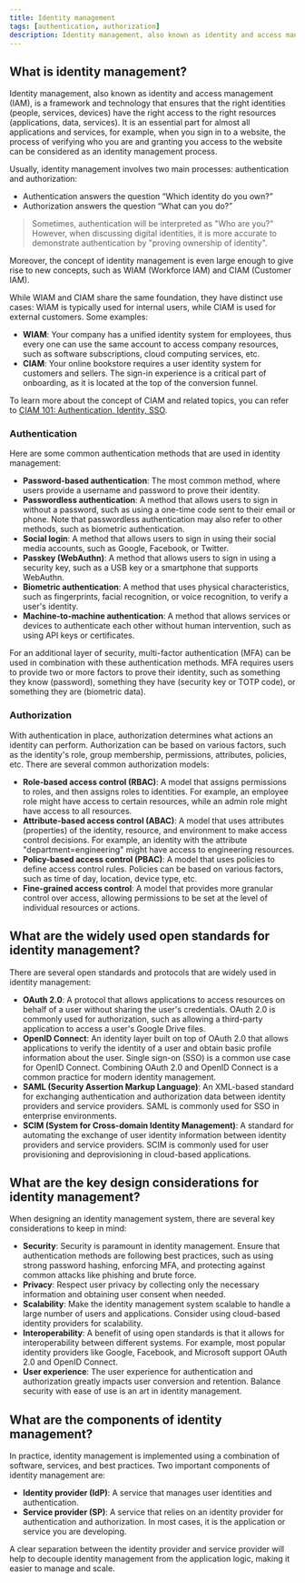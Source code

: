 ```yaml
---
title: Identity management
tags: [authentication, authorization]
description: Identity management, also known as identity and access management (IAM), is a framework and technology that ensures that the right identities (people, services, devices) have the right access to the right resources (applications, data, services).
---
```


## What is identity management?

Identity management, also known as identity and access management (IAM), is a framework and technology that ensures that the right identities (people, services, devices) have the right access to the right resources (applications, data, services). It is an essential part for almost all applications and services, for example, when you sign in to a website, the process of verifying who you are and granting you access to the website can be considered as an identity management process.

Usually, identity management involves two main processes: authentication and authorization:

- Authentication answers the question “Which identity do you own?”
- Authorization answers the question “What can you do?”

> Sometimes, authentication will be interpreted as "Who are you?" However, when discussing digital identities, it is more accurate to demonstrate authentication by "proving ownership of identity".

Moreover, the concept of identity management is even large enough to give rise to new concepts, such as WIAM (Workforce IAM) and CIAM (Customer IAM).

While WIAM and CIAM share the same foundation, they have distinct use cases: WIAM is typically used for internal users, while CIAM is used for external customers. Some examples:

- **WIAM**: Your company has a unified identity system for employees, thus every one can use the same account to access company resources, such as software subscriptions, cloud computing services, etc.
- **CIAM**: Your online bookstore requires a user identity system for customers and sellers. The sign-in experience is a critical part of onboarding, as it is located at the top of the conversion funnel.

To learn more about the concept of CIAM and related topics, you can refer to [CIAM 101: Authentication, Identity, SSO](https://blog.logto.io/ciam-101-intro-authn-sso).

### Authentication

Here are some common authentication methods that are used in identity management:

- **Password-based authentication**: The most common method, where users provide a username and password to prove their identity.
- **Passwordless authentication**: A method that allows users to sign in without a password, such as using a one-time code sent to their email or phone. Note that passwordless authentication may also refer to other methods, such as biometric authentication.
- **Social login**: A method that allows users to sign in using their social media accounts, such as Google, Facebook, or Twitter.
- **Passkey (WebAuthn)**: A method that allows users to sign in using a security key, such as a USB key or a smartphone that supports WebAuthn.
- **Biometric authentication**: A method that uses physical characteristics, such as fingerprints, facial recognition, or voice recognition, to verify a user's identity.
- **Machine-to-machine authentication**: A method that allows services or devices to authenticate each other without human intervention, such as using API keys or certificates.

For an additional layer of security, multi-factor authentication (MFA) can be used in combination with these authentication methods. MFA requires users to provide two or more factors to prove their identity, such as something they know (password), something they have (security key or TOTP code), or something they are (biometric data).

### Authorization

With authentication in place, authorization determines what actions an identity can perform. Authorization can be based on various factors, such as the identity's role, group membership, permissions, attributes, policies, etc. There are several common authorization models:

- **Role-based access control (RBAC)**: A model that assigns permissions to roles, and then assigns roles to identities. For example, an employee role might have access to certain resources, while an admin role might have access to all resources.
- **Attribute-based access control (ABAC)**: A model that uses attributes (properties) of the identity, resource, and environment to make access control decisions. For example, an identity with the attribute "department=engineering" might have access to engineering resources.
- **Policy-based access control (PBAC)**: A model that uses policies to define access control rules. Policies can be based on various factors, such as time of day, location, device type, etc.
- **Fine-grained access control**: A model that provides more granular control over access, allowing permissions to be set at the level of individual resources or actions.

## What are the widely used open standards for identity management?

There are several open standards and protocols that are widely used in identity management:

- **OAuth 2.0**: A protocol that allows applications to access resources on behalf of a user without sharing the user's credentials. OAuth 2.0 is commonly used for authorization, such as allowing a third-party application to access a user's Google Drive files.
- **OpenID Connect**: An identity layer built on top of OAuth 2.0 that allows applications to verify the identity of a user and obtain basic profile information about the user. Single sign-on (SSO) is a common use case for OpenID Connect. Combining OAuth 2.0 and OpenID Connect is a common practice for modern identity management.
- **SAML (Security Assertion Markup Language)**: An XML-based standard for exchanging authentication and authorization data between identity providers and service providers. SAML is commonly used for SSO in enterprise environments.
- **SCIM (System for Cross-domain Identity Management)**: A standard for automating the exchange of user identity information between identity providers and service providers. SCIM is commonly used for user provisioning and deprovisioning in cloud-based applications.

## What are the key design considerations for identity management?

When designing an identity management system, there are several key considerations to keep in mind:

- **Security**: Security is paramount in identity management. Ensure that authentication methods are following best practices, such as using strong password hashing, enforcing MFA, and protecting against common attacks like phishing and brute force.
- **Privacy**: Respect user privacy by collecting only the necessary information and obtaining user consent when needed.
- **Scalability**: Make the identity management system scalable to handle a large number of users and applications. Consider using cloud-based identity providers for scalability.
- **Interoperability**: A benefit of using open standards is that it allows for interoperability between different systems. For example, most popular identity providers like Google, Facebook, and Microsoft support OAuth 2.0 and OpenID Connect.
- **User experience**: The user experience for authentication and authorization greatly impacts user conversion and retention. Balance security with ease of use is an art in identity management.

## What are the components of identity management?

In practice, identity management is implemented using a combination of software, services, and best practices. Two important components of identity management are:

- **Identity provider (IdP)**: A service that manages user identities and authentication.
- **Service provider (SP)**: A service that relies on an identity provider for authentication and authorization. In most cases, it is the application or service you are developing.

A clear separation between the identity provider and service provider will help to decouple identity management from the application logic, making it easier to manage and scale.
